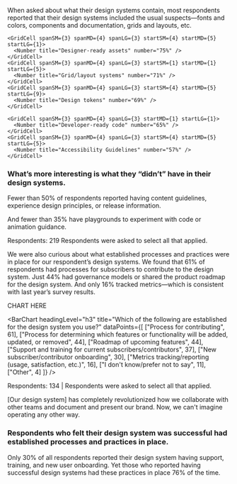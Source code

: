 
<ScreenBlock>
<div id="section-2">
  <SectionHeader number={2} title="What’s in a Design System">
    <p>When asked about what their design systems contain, most respondents reported that their design systems included the usual suspects—fonts and colors, components and documentation, grids and layouts, etc.</p>
  </SectionHeader>
  
  <Grid gap="lg" gapColMD="1xl" gapColLG="none">
    <GridCell spanSM={3} spanMD={4} spanLG={3}>
      <Number title="Typefaces, colors, and&nbsp;styles" number="98%" />
    </GridCell>
    <GridCell spanSM={3} spanMD={4} spanLG={3} startSM={4} startMD={5} startLG={5}>
      <Number title="Components" number="95%" />
    </GridCell>
    <GridCell spanSM={3} spanMD={4} spanLG={3} startLG={9}>
      <Number title="Component Documentation" number="85%" />
    </GridCell>
    
    <GridCell spanSM={3} spanMD={4} spanLG={3} startSM={4} startMD={5} startLG={1}>
      <Number title="Designer-ready assets" number="75%" />
    </GridCell>
    <GridCell spanSM={3} spanMD={4} spanLG={3} startSM={1} startMD={1} startLG={5}>
      <Number title="Grid/layout systems" number="71%" />
    </GridCell>
    <GridCell spanSM={3} spanMD={4} spanLG={3} startSM={4} startMD={5} startLG={9}>
      <Number title="Design tokens" number="69%" />
    </GridCell>
    
    <GridCell spanSM={3} spanMD={4} spanLG={3} startMD={1} startLG={1}>
      <Number title="Developer-ready code" number="65%" />
    </GridCell>
    <GridCell spanSM={3} spanMD={4} spanLG={3} startSM={4} startMD={5} startLG={5}>
      <Number title="Accessibility Guidelines" number="57%" />
    </GridCell>
  </Grid>
  
  <Grid className="util-margin-top-1xl">
    <GridCell spanMD={7} spanLG={9}>
      <h3>What’s more interesting is what they “didn’t” have in their design systems.</h3>
    </GridCell>
  </Grid>
  <Grid className="util-margin-top-1xl" gapRowMD="2xl" gap="lg">
    <GridCell spanSM={3} spanMD={2} spanLG={3} rowSpanMD={2} positionMD="sticky" topMD="10vh">
      <p>Fewer than 50% of respondents reported having content guidelines, experience design principles, or release information.</p>
      <p>And fewer than 35% have playgrounds to experiment with code or animation guidance.</p>
      <p class="cmp-type-caption">Respondents: 219 Respondents were asked to select all that applied.</p>
    </GridCell>
    <GridCell span={4} start={2} spanSM={3} startSM={4} spanMD={2} startMD={3} startLG={5}>
      <Gauge title="Content Guidelines" number={45} />
    </GridCell>
    <GridCell span={4} start={2} spanSM={3} startSM={1} spanMD={2} startMD={5} startLG={8}>
      <Gauge title="Experience Design Principles" number={42} />
    </GridCell>
    <GridCell span={4} start={2} spanSM={3} startSM={4} spanMD={2} startMD={7} startLG={11}>
      <Gauge title="Release Information" number={41} />
    </GridCell>
    <GridCell span={4} start={2} spanSM={3} startSM={1} spanMD={2} startMD={3} startLG={5}>
      <Gauge title="Playground to Experiment with&nbsp;Code" number={34} />
    </GridCell>
    <GridCell span={4} start={2} spanSM={3} startSM={4} startMD={5} spanMD={2} startLG={8}>
      <Gauge title="Animation Guidelines" number={19} />
    </GridCell>
  </Grid>
  
  <RelatedReading title="The Anatomy of a Design System" description="A design system should have certain fundamental pieces in order to be successful. But what are those pieces?" image="https://sparkbox.com/uploads/featured_images/b-callahan_22-04.png" href="https://sparkbox.com/foundry/design_system_makeup_design_system_layers_parts_of_a_design_system" />
    
  <Grid>
    <GridCell spanMD={7} spanLG={9}>
      <p class="cmp-type-heading-4">We were also curious about what established processes and practices were in place for our respondent’s design systems. We found that 61% of respondents had processes for subscribers to contribute to the design system. Just 44% had governance models or shared the product roadmap for the design system. And only 16% tracked metrics&mdash;which is consistent with last year’s survey results.</p>
    </GridCell>
  </Grid>
  
  <div>CHART HERE</div>
  
  <BarChart
    headingLevel="h3"
    title="Which of the following are established for the design system you use?"
    dataPoints={[
      ["Process for contributing", 61],
      ["Process for determining which features or functionality will be added, updated, or removed", 44],
      ["Roadmap of upcoming features", 44],
      ["Support and training for current subscribers/contributors", 37],
      ["New subscriber/contributor onboarding", 30],
      ["Metrics tracking/reporting (usage, satisfaction, etc.)", 16],
      ["I don't know/prefer not to say", 11],
      ["Other", 4]
    ]}
   />
  <p class="cmp-type-caption util-margin-top-lg">Respondents: 134 | Respondents were asked to select all that applied.</p>

  <Quote source="Design System Maintainer">[Our design system] has completely revolutionized how we collaborate with other teams and document and present our brand. Now, we can't imagine operating any other way.</Quote>

  <Grid gap="lg" gapColMD="1xl" gapColLG="none">
    <GridCell spanMD={7} spanLG={9}>
      <h3>Respondents who felt their design system was successful had established processes and practices in place.</h3>
    </GridCell>
    <GridCell span={4} start={2} spanSM={3} startSM={1} startMD={2} startLG={1} spanLG={2}>
      <Gauge title="Onboarding new subscribers and/or contributors" number={84} />
    </GridCell>
    <GridCell span={4} start={2} spanSM={3} startSM={4} startMD={5} startLG={4} spanLG={2}>
      <Gauge title="Determining what to add, update, or remove" number={78} />
    </GridCell>
    <GridCell span={4} start={2} spanSM={3} startSM={1} startMD={2} startLG={7} spanLG={2}>
      <Gauge title="Contributing" number={76} />
    </GridCell>
    <GridCell span={4} start={2} spanSM={3} startSM={4} startMD={5} startLG={10} spanLG={2}>
      <Gauge title="Training and Support" number={76} />
    </GridCell>
  </Grid>
  
  <KeyFinding>Only 30% of all respondents reported their design system having support, training, and new user onboarding. Yet those who reported having successful design systems had these practices in place 76% of the time.</KeyFinding>
</div>
</ScreenBlock>

